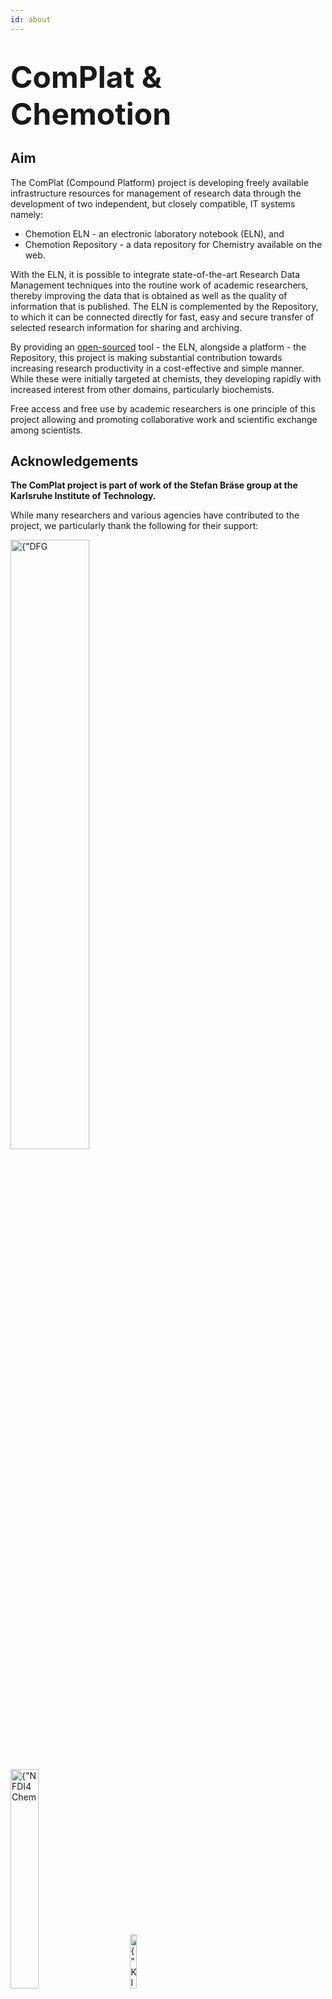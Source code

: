 ```yaml
---
id: about
---
```


<h1>
  <font size="40">ComPlat & Chemotion</font>
</h1>

## Aim

The ComPlat (Compound Platform) project is developing freely available infrastructure resources for management of research data through the development of two independent, but closely compatible, IT systems namely:

- Chemotion ELN - an electronic laboratory notebook (ELN), and
- Chemotion Repository - a data repository for Chemistry available on the web.

With the ELN, it is possible to integrate state-of-the-art Research Data Management techniques into the routine work of academic researchers, thereby improving the data that is obtained as well as the quality of information that is published.
The ELN is complemented by the Repository, to which it can be connected directly for fast, easy and secure transfer of selected research information for sharing and archiving.

By providing an [open-sourced](#source-code-and-licenses) tool - the ELN, alongside a platform - the Repository, this project is making substantial contribution towards increasing research productivity in a cost-effective and simple manner. While these were initially targeted at chemists, they developing rapidly with increased interest from other domains, particularly biochemists.

Free access and free use by academic researchers is one principle of this project allowing and promoting collaborative work and scientific exchange among scientists.

## Acknowledgements

**The ComPlat project is part of work of the Stefan Bräse group at the Karlsruhe Institute of Technology.**

While many researchers and various agencies have contributed to the project, we particularly thank the following for their support:

<div>
  <img src={"/img/logos/DFG_logo.png"} alt={"DFG Logo"} width="50%" />
  <br />
  <br />
  <img
    src={"/img/logos/NFDI4Chem_logo.svg"}
    alt={"NFDI4Chem Logo"}
    width="30%"
  />
  &nbsp;&nbsp;&nbsp;&nbsp;&nbsp;&nbsp;&nbsp;&nbsp;
  <img src={"/img/logos/KIT_logo.svg"} alt={"KIT Logo"} width="15%" />
  <br />
  <br />
</div>

## Authors and Copyright

:::info
Please use the [Helpdesk](/helpdesk) and the email address listed there whenever possible.
:::

- Prof. Stefan Bräse<sup>1</sup>
- [Dr. Nicole Jung](mailto:Nicole.Jung@kit.edu)<sup>1</sup>, [✆:+49 721 608 24697](tel:+4972160824697)
- [Dr. Pierre Tremouilhac](mailto:Pierre.Tremouilhac@kit.edu)<sup>2</sup>

<sup>1</sup> Institute of Organic Chemistry
<br />
<sup>2</sup> Institute of Biological and Chemical Systems – Functional Molecular
Systems (IBCS-FMS)
<br />
Karlsruhe Institute of Technology
<br />
Hermann-von-Helmholtz-Platz 1
<br />
76344 Eggenstein-Leopoldshafen, Germany
<br />
<br />

### Source Code and Licenses

|             | Chemotion ELN                                                                                       | Chemotion Repository                                                                                |
| ----------- | --------------------------------------------------------------------------------------------------- | --------------------------------------------------------------------------------------------------- |
| Source Code | [Github ↗](https://github.com/ComPlat/chemotion_ELN)                                                | [Github ↗](https://github.com/ComPlat/chemotion_REPO)                                               |
| License     | [GNU Affero General Public License v3](https://github.com/ComPlat/chemotion_REPO/blob/main/LICENSE) | [GNU Affero General Public License v3](https://github.com/ComPlat/chemotion_REPO/blob/main/LICENSE) |
| Citation    | [Citation File](https://github.com/ComPlat/chemotion_ELN/blob/main/CITATION.cff)                    |                                                                                                     |

### Content

All texts, pictures and other information published on this website (i.e. documentation) are subject to copyright. The logo may not be used without the prior consent of the [working group](#address-and-contact). A change of the logo is not permitted.

The contents of this website are created with the utmost care. Nevertheless, no guarantee for topicality and completeness can be taken over. ComPlat does not assume any responsibility for any web content connected by a link, as this is not its own content.

<details>
  <summary>Nota bene</summary>
  <div>
    - DOI®, DOI.ORG®, and shortDOI® are trademarks of the International DOI
    Foundation.
    <br />- When submitting to the repository, the submitter of a publication can
    choose between several CC licenses for the submitted work. As the result, the
    content of this repository database (including the submitted publication files)
    can be licensed under any one of the following: <a href="https://creativecommons.org/share-your-work/public-domain/cc0/">
      CC0
    </a>, <a href="https://creativecommons.org/licenses/by/4.0/">CC BY</a> and <a href="https://creativecommons.org/licenses/by-sa/4.0/">
      CC BY-SA
    </a>. Please see <a href="/docs/repo/publication_review">here</a> for more.
  </div>
</details>

## Imprint

### Leader

Leader of the Research Group: [Prof. Stefan Bräse](http://www.ioc.kit.edu/braese/)<br/>
Phone: +49 721 608 42903<br/>
Fax: +49 721 608 48581<br/>

#### Address: South Campus (KIT)

Institute of Organic Chemistry<br/>
Karlsruhe Institute of Technology<br/>
Fritz-Haber-Weg 6, Geb. 30.42<br/>
76131 Karlsruhe, Germany<br/>

#### Address: North Campus (KIT)

Institute of Biological and Chemical Systems – Functional Molecular Systems (IBCS-FMS)<br/>
Karlsruhe Institute of Technology<br/>
Hermann-von-Helmholtz-Platz 1, Geb. 319<br/>
76344 Eggenstein-Leopoldshafen, Germany<br/>
